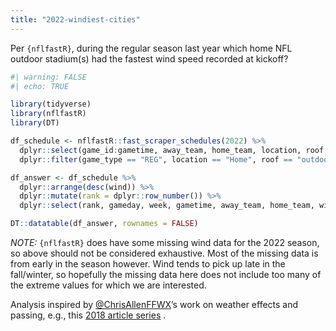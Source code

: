 ```yaml
---
title: "2022-windiest-cities"
---
```


Per `{nflfastR}`, during the regular season last year which home NFL outdoor stadium(s) had the fastest wind speed recorded at kickoff? 

```r
#| warning: FALSE
#| echo: TRUE

library(tidyverse)
library(nflfastR)
library(DT)

df_schedule <- nflfastR::fast_scraper_schedules(2022) %>% 
  dplyr::select(game_id:gametime, away_team, home_team, location, roof, wind) %>% 
  dplyr::filter(game_type == "REG", location == "Home", roof == "outdoors") 

df_answer <- df_schedule %>% 
  dplyr::arrange(desc(wind)) %>%
  dplyr::mutate(rank = dplyr::row_number()) %>% 
  dplyr::select(rank, gameday, week, gametime, away_team, home_team, wind)

DT::datatable(df_answer, rownames = FALSE)
```

_NOTE:_ `{nflfastR}` does have some missing wind data for the 2022 season, so above should not be considered exhaustive. Most of the missing data is from early in the season however. Wind tends to pick up late in the fall/winter, so hopefully the missing data here does not include too many of the extreme values for which we are interested.

Analysis inspired by [@ChrisAllenFFWX](https://twitter.com/ChrisAllenFFWX)'s work on weather effects and passing, e.g., this [2018 article series](https://www.4for4.com/2018/weather-effects-and-fantasy-football-part-3) .